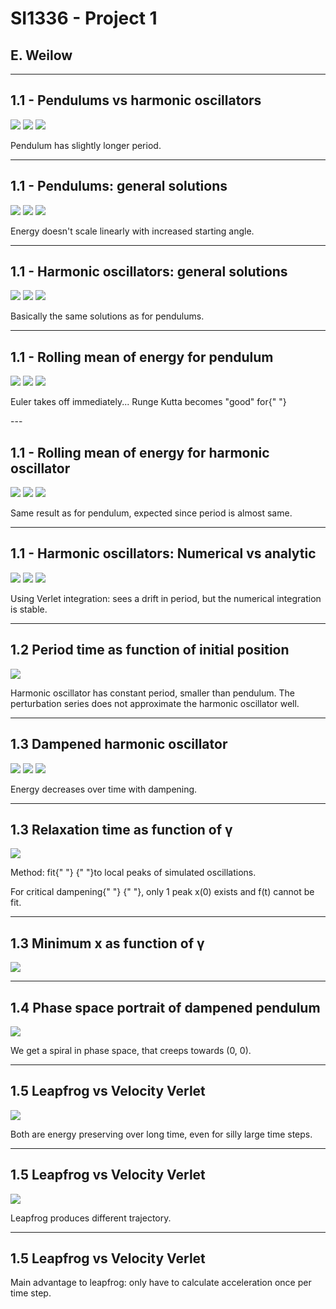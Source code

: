 
# SI1336 - Project 1
## E. Weilow
<link rel="stylesheet" href="https://cdn.jsdelivr.net/npm/katex@0.10.0-alpha/dist/katex.min.css" integrity="sha384-BTL0nVi8DnMrNdMQZG1Ww6yasK9ZGnUxL1ZWukXQ7fygA1py52yPp9W4wrR00VML" crossOrigin="anonymous"/>

---

## 1.1 - Pendulums vs harmonic oscillators

![](./plots/1_1/comparison_1.png)
![](./plots/1_1/comparison_2.png)
![](./plots/1_1/comparison_3.png)

Pendulum has slightly longer period.

---

## 1.1 - Pendulums: general solutions

![](./plots/1_1/sol_pendulum_1.png)
![](./plots/1_1/sol_pendulum_2.png)
![](./plots/1_1/sol_pendulum_3.png)

Energy doesn't scale linearly with increased starting angle.


---

## 1.1 - Harmonic oscillators: general solutions

![](./plots/1_1/sol_harmonic_1.png)
![](./plots/1_1/sol_harmonic_2.png)
![](./plots/1_1/sol_harmonic_3.png)

Basically the same solutions as for pendulums. 

---

## 1.1 - Rolling mean of energy for pendulum
![](./plots/1_1/rollingMean_1.png)
![](./plots/1_1/rollingMean_2.png)
![](./plots/1_1/rollingMean_3.png)

<p>
Euler takes off immediately... Runge Kutta becomes "good" for{" "}
<InlineTex texContent={"$$\\Delta t \\approx 0.01$$"}/>
</p>
---

## 1.1 - Rolling mean of energy for harmonic oscillator
![](./plots/1_1/rollingMean_harmonic_1.png)
![](./plots/1_1/rollingMean_harmonic_2.png)
![](./plots/1_1/rollingMean_harmonic_3.png)

Same result as for pendulum, expected since period is almost same.

---

## 1.1 - Harmonic oscillators: Numerical vs analytic

![](./plots/1_1/comparison_numanalytic_1.png)
![](./plots/1_1/comparison_numanalytic_2.png)
![](./plots/1_1/comparison_numanalytic_3.png)

Using Verlet integration: sees a drift in period, but the numerical integration is stable.

---

## 1.2 Period time as function of initial position
![](./plots/1_2/period.png)

Harmonic oscillator has constant period, smaller than pendulum.
The perturbation series does not approximate the harmonic oscillator well.

---

## 1.3 Dampened harmonic oscillator

![](./plots/1_3/dampened_dx.png)
![](./plots/1_3/dampened_E.png)
![](./plots/1_3/dampened_x.png)

Energy decreases over time with dampening.

---

## 1.3 Relaxation time as function of γ
![](./plots/1_3/study.png)

<p>
Method: fit{" "}
<InlineTex texContent={"$$f(t) = A e^{-Bt}$$"}/>
{" "}to local peaks of simulated oscillations.
</p>
<p>
For critical dampening{" "}
<InlineTex texContent={"$$\\gamma_c \\approx 5.9$$"}/>
{" "}, only 1 peak x(0) exists and f(t) cannot be fit.
</p>

---

## 1.3 Minimum x as function of γ
![](./plots/1_3/study_2.png)

---

## 1.4 Phase space portrait of dampened pendulum
![](./plots/1_4/study.png)

We get a spiral in phase space, that creeps towards (0, 0).

---

## 1.5 Leapfrog vs Velocity Verlet
![](./plots/1_5/study.png)

Both are energy preserving over long time, even for silly large time steps.

---

## 1.5 Leapfrog vs Velocity Verlet
![](./plots/1_5/study2.png)

Leapfrog produces different trajectory.

---

## 1.5 Leapfrog vs Velocity Verlet
Main advantage to leapfrog: only have to calculate acceleration once per time step.